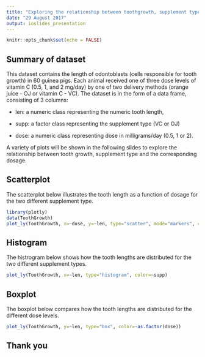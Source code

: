 ```yaml
---
title: "Exploring the relationship between toothgrowth, supplement type and dosage"
date: "29 August 2017"
output: ioslides_presentation
---
```


```r
knitr::opts_chunk$set(echo = FALSE)
```

## Summary of dataset
This dataset contains the length of odontoblasts (cells responsible for tooth growth) in 60 guinea pigs. Each animal received one of three dose levels of vitamin C (0.5, 1, and 2 mg/day) by one of two delivery methods (orange juice - OJ  or vitamin C - VC). The dataset is in the form of a data frame, consisting of 3 columns: 

- len: a numeric class representing the numeric tooth length, 

- supp: a factor class representing the supplement type (VC or OJ) 

- dose: a numeric class representing dose in milligrams/day (0.5, 1 or 2).

A variety of plots will be shown in the following slides to explore the relationship between tooth growth, supplement type and the corresponding dosage. 

## Scatterplot
The scatterplot below illustrates the tooth length as a function of dosage for the two different supplement type.
```r
library(plotly)
data(ToothGrowth)
plot_ly(ToothGrowth, x=~dose, y=~len, type="scatter", mode="markers", color=~supp) 
```

## Histogram
The histrogram below shows how the tooth lengths are distributed for the two different supplement types. 
```r
plot_ly(ToothGrowth, x=~len, type="histogram", color=~supp)
```

## Boxplot
The boxplot below compares how the tooth lengths are distributed for the different dose levels. 
```r
plot_ly(ToothGrowth, y=~len, type="box", color=~as.factor(dose))
```

## Thank you 